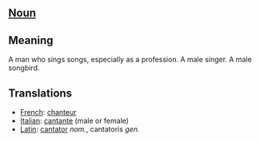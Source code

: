 == [[Noun]] ==

== Meaning ==

A man who sings songs, especially as a profession.  A male singer.  A male songbird.

== Translations ==

*[[French]]: [[chanteur]]
*[[Italian]]: [[cantante]] (male or female)
*[[Latin]]: [[cantator]] ''nom.'', cantatoris ''gen.''